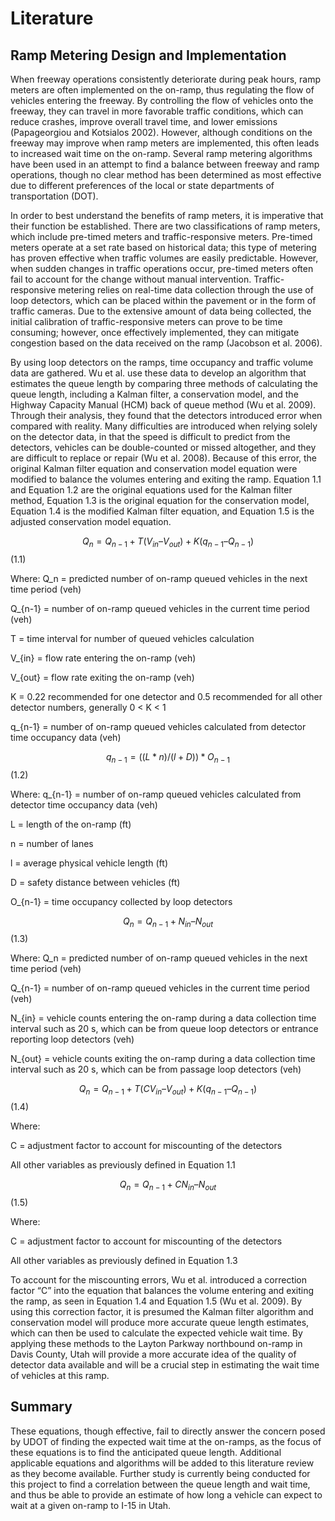 # Literature

## Ramp Metering Design and Implementation

When freeway operations consistently deteriorate during peak hours, ramp meters are often implemented on the on-ramp, thus regulating the flow of vehicles entering the freeway. By controlling the flow of vehicles onto the freeway, they can travel in more favorable traffic conditions, which can reduce crashes, improve overall travel time, and lower emissions (Papageorgiou and Kotsialos 2002). However, although conditions on the freeway may improve when ramp meters are implemented, this often leads to increased wait time on the on-ramp. Several ramp metering algorithms have been used in an attempt to find a balance between freeway and ramp operations, though no clear method has been determined as most effective due to different preferences of the local or state departments of transportation (DOT).

In order to best understand the benefits of ramp meters, it is imperative that their function be established. There are two classifications of ramp meters, which include pre-timed meters and traffic-responsive meters. Pre-timed meters operate at a set rate based on historical data; this type of metering has proven effective when traffic volumes are easily predictable. However, when sudden changes in traffic operations occur, pre-timed meters often fail to account for the change without manual intervention. Traffic-responsive metering relies on real-time data collection through the use of loop detectors, which can be placed within the pavement or in the form of traffic cameras. Due to the extensive amount of data being collected, the initial calibration of traffic-responsive meters can prove to be time consuming; however, once effectively implemented, they can mitigate congestion based on the data received on the ramp (Jacobson et al. 2006).

By using loop detectors on the ramps, time occupancy and traffic volume data are gathered. Wu et al. use these data to develop an algorithm that estimates the queue length by comparing three methods of calculating the queue length, including a Kalman filter, a conservation model, and the Highway Capacity Manual (HCM) back of queue method (Wu et al. 2009). Through their analysis, they found that the detectors introduced error when compared with reality. Many difficulties are introduced when relying solely on the detector data, in that the speed is difficult to predict from the detectors, vehicles can be double-counted or missed altogether, and they are difficult to replace or repair (Wu et al. 2008). Because of this error, the original Kalman filter equation and conservation model equation were modified to balance the volumes entering and exiting the ramp. Equation 1.1 and Equation 1.2 are the original equations used for the Kalman filter method, Equation 1.3 is the original equation for the conservation model, Equation 1.4 is the modified Kalman filter equation, and Equation 1.5 is the adjusted conservation model equation.

$$Q_n = Q_{n-1} + T(V_{in} – V_{out})+K(q_{n-1} – Q_{n-1})$$                                                                  (1.1)

Where: 
Q_n = predicted number of on-ramp queued vehicles in the next time period (veh)

Q_{n-1} = number of on-ramp queued vehicles in the current time period (veh)

T = time interval for number of queued vehicles calculation

V_{in} = flow rate entering the on-ramp (veh)

V_{out} = flow rate exiting the on-ramp (veh)

K = 0.22 recommended for one detector and 0.5 recommended for all other detector numbers, generally 0 < K < 1

q_{n-1} = number of on-ramp queued vehicles calculated from detector time occupancy data (veh)


$$q_{n-1} = ((L * n)/(l + D))*O_{n-1}$$                                                                                       (1.2)

Where:
q_{n-1} = number of on-ramp queued vehicles calculated from detector time occupancy data (veh)

L = length of the on-ramp (ft)

n = number of lanes

l = average physical vehicle length (ft)

D = safety distance between vehicles (ft)

O_{n-1} = time occupancy collected by loop detectors


$$Q_n = Q_{n-1} + N_{in} – N_{out}$$                                                                                          (1.3)

Where: 
Q_n = predicted number of on-ramp queued vehicles in the next time period (veh)

Q_{n-1} = number of on-ramp queued vehicles in the current time period (veh)

N_{in} = vehicle counts entering the on-ramp during a data collection time interval such as 20 s, which can be from queue loop detectors or entrance reporting loop detectors (veh)

N_{out} = vehicle counts exiting the on-ramp during a data collection time interval such as 20 s, which can be from passage loop detectors (veh)


$$Q_n = Q_{n-1} + T(CV_{in} – V_{out})+K(q_{n-1} – Q_{n-1})$$                                                                 (1.4)

Where:

C = adjustment factor to account for miscounting of the detectors

All other variables as previously defined in Equation 1.1

$$Q_n = Q_{n-1} + CN_{in} – N_{out}$$                                                                                         (1.5)

Where:

C = adjustment factor to account for miscounting of the detectors

All other variables as previously defined in Equation 1.3

To account for the miscounting errors, Wu et al. introduced a correction factor “C” into the equation that balances the volume entering and exiting the ramp, as seen in Equation 1.4 and Equation 1.5 (Wu et al. 2009). By using this correction factor, it is presumed the Kalman filter algorithm and conservation model will produce more accurate queue length estimates, which can then be used to calculate the expected vehicle wait time. By applying these methods to the Layton Parkway northbound on-ramp in Davis County, Utah will provide a more accurate idea of the quality of detector data available and will be a crucial step in estimating the wait time of vehicles at this ramp. 

## Summary
These equations, though effective, fail to directly answer the concern posed by UDOT of finding the expected wait time at the on-ramps, as the focus of these equations is to find the anticipated queue length. Additional applicable equations and algorithms will be added to this literature review as they become available. Further study is currently being conducted for this project to find a correlation between the queue length and wait time, and thus be able to provide an estimate of how long a vehicle can expect to wait at a given on-ramp to I-15 in Utah. 

